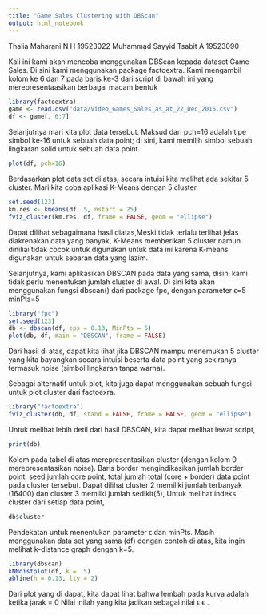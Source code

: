 ---
title: "Game Sales Clustering with DBScan"
output: html_notebook
---
Thalia Maharani N H 19523022
Muhammad Sayyid Tsabit A 19523090

Kali ini kami akan mencoba menggunakan DBScan kepada dataset Game Sales. Di sini kami menggunakan package factoextra. Kami mengambil kolom ke 6 dan 7 pada baris ke-3 dari script di bawah ini yang merepresentaasikan berbagai macam bentuk
```{r}
library(factoextra)
game <- read.csv("data/Video_Games_Sales_as_at_22_Dec_2016.csv")
df <- game[, 6:7]
```
Selanjutnya mari kita plot data tersebut. Maksud dari pch=16 adalah tipe simbol ke-16 untuk sebuah data point; di sini, kami memilih simbol sebuah lingkaran solid untuk sebuah data point.
```{r}
plot(df, pch=16)
```
Berdasarkan plot data set di atas, secara intuisi kita melihat ada sekitar 5 cluster. Mari kita coba aplikasi K-Means dengan 5 cluster

```{r}
set.seed(123)
km.res <- kmeans(df, 5, nstart = 25)
fviz_cluster(km.res, df, frame = FALSE, geom = "ellipse")
```
Dapat dilihat sebagaimana hasil diatas,Meski tidak terlalu terlihat jelas diakrenakan data yang banyak, K-Means memberikan 5 cluster namun diniliai tidak cocok untuk digunakan untuk data ini karena K-means digunakan untuk sebaran data yang lazim.

Selanjutnya, kami aplikasikan DBSCAN pada data yang sama, disini kami tidak perlu menentukan jumlah cluster di awal.
Di sini kita akan menggunakan fungsi dbscan() dari package fpc, dengan parameter ϵ=5 minPts=5

```{r}
library("fpc")
set.seed(123)
db <- dbscan(df, eps = 0.13, MinPts = 5)
plot(db, df, main = "DBSCAN", frame = FALSE)
```
Dari hasil di atas, dapat kita lihat jika DBSCAN mampu menemukan 5 cluster yang kita bayangkan secara intuisi beserta data point yang sekiranya termasuk noise (simbol lingkaran tanpa warna).

Sebagai alternatif untuk plot, kita juga dapat menggunakan sebuah fungsi untuk plot cluster dari factoexra.

```{r}
library("factoextra")
fviz_cluster(db, df, stand = FALSE, frame = FALSE, geom = "ellipse")
```

Untuk melihat lebih detil dari hasil DBSCAN, kita dapat melihat lewat script,
```{r}
print(db)
```
Kolom pada tabel di atas merepresentasikan cluster (dengan kolom 0 merepresentasikan noise). Baris border mengindikasikan jumlah border point, seed jumlah core point, total jumlah total (core + border) data point pada cluster tersebut.
Dapat dilihat cluster 2 memiliki jumlah terbanyak (16400) dan cluster 3 memilki jumlah sedikit(5),
Untuk melihat indeks cluster dari setiap data point,
```{r}
db$cluster
```

Pendekatan untuk menentukan parameter ϵ dan minPts.
Masih menggunakan data set yang sama (df) dengan contoh di atas, kita ingin melihat k-distance graph dengan k=5.

```{r}
library(dbscan)
kNNdistplot(df, k =  5)
abline(h = 0.13, lty = 2)
```
Dari plot yang di dapat, kita dapat lihat bahwa lembah pada kurva adalah ketika jarak = 0 Nilai inilah yang kita jadikan sebagai nilai ϵ 
ϵ
.
